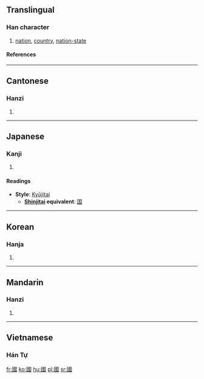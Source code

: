 {{see|国|囯|圀|囶|囻|囗}}

==Translingual==
{{Han stroke|[[Image:國-torder.gif]]<br>Traditional stroke order 
[[Image:國-order.gif]]<br>Modern stroke order}}
===Han character===
{{Han char|rn=31|rad=囗|as=08|sn=11|four=6015<sub>3</sub>|canj=田戈口一 (WIRM)}}
# [[nation]], [[country]], [[nation-state]]
====References====
{{Han ref|kx=0219.160|dkj=04798|dj=0447.090|hdz=10720.090|uh=570B|ud=22283|bh=B0EA|bd=45290}}
----

==Cantonese==
===Hanzi===
{{yue-hanzi|jyut=gwok3|y=gwok3}}
# {{defn|Cantonese}}
----
==Japanese==
===Kanji===
{{ja-kanji|grade=9|rs=囗08}}
# {{defn|Japanese}} 
====Readings====
{{ja-readings|on=[[こく]] (koku)|kun=[[くに]] (kuni)}}

* '''Style''': [[Kyūjitai]] 
** '''[[Shinjitai]] equivalent''': [[国]]
----
==Korean==
===Hanja===
{{ko-hanja|hangeul=국|rv=guk|mr=kuk}}
# {{defn|Korean}}
----
==Mandarin==
===Hanzi===
{{cmn-hanzi|sim=国|pin=[[guó]] (guo2)|wg=kuo<sup>2</sup>}}
# {{defn|Mandarin}}
----
==Vietnamese==
===Hán Tự===
{{vi-hantu|[[quốc]]}}

[[fr:國]]
[[ko:國]]
[[hu:國]]
[[pl:國]]
[[sr:國]]